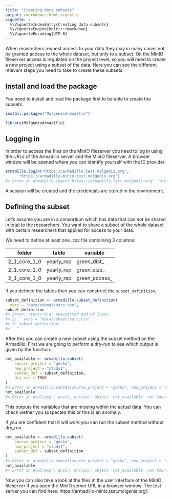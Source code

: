 ```yaml
---
title: "Creating data subsets"
output: rmarkdown::html_vignette
vignette: >
  %\VignetteIndexEntry{Creating data subsets}
  %\VignetteEngine{knitr::rmarkdown}
  %\VignetteEncoding{UTF-8}
---
```




When researchers request access to your data they may in many cases not be granted access to the whole dataset, but only to a subset. On the MinIO fileserver access is regulated on the project level, so you will need to create a new project using a subset of the data. Here you can see the different relevant steps you need to take to create these subsets.

## Install and load the package
You need to install and load the package first to be able to create the subsets.


```r
install.packages("MolgenisArmadillo")
```


```r
library(MolgenisArmadillo)
```

## Logging in
In order to access the files on the MinIO fileserver you need to log in using the URLs of the Armadillo server and the MinIO fileserver. A browser window will be opened where you can identify yourself with the ID provider.


```r
armadillo.login("https://armadillo.test.molgenis.org",
      "https://armadillo-minio.test.molgenis.org")
#> Error in armadillo.login("https://armadillo.test.molgenis.org", "https://armadillo-minio.test.molgenis.org"): unused argument ("https://armadillo-minio.test.molgenis.org")
```

A session will be created and the credentials are stored in the environment.

## Defining the subset
Let's assume you are in a consortium which has data that can not be shared in total to the researchers. You want to share a subset of the whole dataset with certain researchers that applied for access to your data.

We need to define at least one .csv file containing 3 columns:

| folder       | table       | variable      |
| ------------ | ----------- | ------------- |
| 2_1_core_1_0 | yearly_rep  | green_dist_   |
| 2_1_core_1_0 | yearly_rep  | green_size_   |
| 2_1_core_1_0 | yearly_rep  | green_access_ |

If you defined the tables then you can construct the `subset_definition`.


```r
subset_definition <- armadillo.subset_definition(
  vars = "data/subset/vars.csv",
subset_definition
#> Error: <text>:4:0: unexpected end of input
#> 2:   vars = "data/subset/vars.csv",
#> 3: subset_definition
#>   ^
```

After this you can create a new subset using the subset method on the Armadillo. First we are going to perform a dry-run to see which output is given by the function.


```r
not_available <- armadillo.subset(
	source_project = "gecko",
	new_project = "study1",
	subset_def = subset_definition,
	dry_run = TRUE
)
#> Error in armadillo.subset(source_project = "gecko", new_project = "study1", : object 'subset_definition' not found
not_available
#> Error in eval(expr, envir, enclos): object 'not_available' not found
```

This outputs the variables that are missing within the actual data. You can check wether you suspected this or this is an anomaly.

If you are confident that it will work you can run the subset method without dry_run.


```r
not_available <- armadillo.subset(
	source_project = "gecko",
	new_project = "study1",
	subset_def = subset_definition
)
#> Error in armadillo.subset(source_project = "gecko", new_project = "study1", : object 'subset_definition' not found
not_available
#> Error in eval(expr, envir, enclos): object 'not_available' not found
```

Now you can also take a look at the files in the user interface of the MinIO
fileserver if you open the MinIO server URL in a browser window. The test server you can find here: https://armadillo-minio.test.molgenis.org/.
